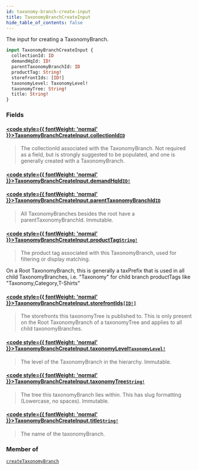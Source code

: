 ```yaml
---
id: taxonomy-branch-create-input
title: TaxonomyBranchCreateInput
hide_table_of_contents: false
---
```








The input for creating a TaxonomyBranch.

```graphql
input TaxonomyBranchCreateInput {
  collectionId: ID
  demandHqId: ID!
  parentTaxonomyBranchId: ID
  productTag: String!
  storefrontIds: [ID!]
  taxonomyLevel: TaxonomyLevel!
  taxonomyTree: String!
  title: String!
}
```


### Fields

#### [<code style={{ fontWeight: 'normal' }}>TaxonomyBranchCreateInput.<b>collectionId</b></code>](#)<Bullet />[`ID`](/demand/api/graphql-admin/reference/scalars/id) <Badge class="secondary" text="scalar"/>
> The collectionId associated with the TaxonomyBranch.
Not required as a field, but is strongly suggested to be populated, and one is generally created with a TaxonomyBranch.
> 

#### [<code style={{ fontWeight: 'normal' }}>TaxonomyBranchCreateInput.<b>demandHqId</b></code>](#)<Bullet />[`ID!`](/demand/api/graphql-admin/reference/scalars/id) <Badge class="secondary" text="non-null"/> <Badge class="secondary" text="scalar"/>
> 
> 

#### [<code style={{ fontWeight: 'normal' }}>TaxonomyBranchCreateInput.<b>parentTaxonomyBranchId</b></code>](#)<Bullet />[`ID`](/demand/api/graphql-admin/reference/scalars/id) <Badge class="secondary" text="scalar"/>
> All TaxonomyBranches besides the root have a parentTaxonomyBranchId. Immutable.
> 

#### [<code style={{ fontWeight: 'normal' }}>TaxonomyBranchCreateInput.<b>productTag</b></code>](#)<Bullet />[`String!`](/demand/api/graphql-admin/reference/scalars/string) <Badge class="secondary" text="non-null"/> <Badge class="secondary" text="scalar"/>
> The product tag associated with this TaxonomyBranch, used for filtering or display matching.

On a Root TaxonomyBranch, this is generally a taxPrefix that is used in all child TaxonomyBranches,
i.e. "Taxonomy" for child branch productTags like "Taxonomy,Category,T-Shirts"
> 

#### [<code style={{ fontWeight: 'normal' }}>TaxonomyBranchCreateInput.<b>storefrontIds</b></code>](#)<Bullet />[`[ID!]`](/demand/api/graphql-admin/reference/scalars/id) <Badge class="secondary" text="list"/> <Badge class="secondary" text="scalar"/>
> The storefronts this taxonomyTree is published to.
This is only present on the Root TaxonomyBranch of a taxonomyTree and applies to all child taxonomyBranches.
> 

#### [<code style={{ fontWeight: 'normal' }}>TaxonomyBranchCreateInput.<b>taxonomyLevel</b></code>](#)<Bullet />[`TaxonomyLevel!`](/demand/api/graphql-admin/reference/enums/taxonomy-level) <Badge class="secondary" text="non-null"/> <Badge class="secondary" text="enum"/>
> The level of the TaxonomyBranch in the hierarchy. Immutable.
> 

#### [<code style={{ fontWeight: 'normal' }}>TaxonomyBranchCreateInput.<b>taxonomyTree</b></code>](#)<Bullet />[`String!`](/demand/api/graphql-admin/reference/scalars/string) <Badge class="secondary" text="non-null"/> <Badge class="secondary" text="scalar"/>
> The tree this taxonomyBranch lies within. This has slug formatting (Lowercase, no spaces). Immutable.
> 

#### [<code style={{ fontWeight: 'normal' }}>TaxonomyBranchCreateInput.<b>title</b></code>](#)<Bullet />[`String!`](/demand/api/graphql-admin/reference/scalars/string) <Badge class="secondary" text="non-null"/> <Badge class="secondary" text="scalar"/>
> The name of the taxonomyBranch.
> 



### Member of

[`createTaxonomyBranch`](/demand/api/graphql-admin/reference/mutations/create-taxonomy-branch)  <Badge class="secondary" text="mutation"/>



